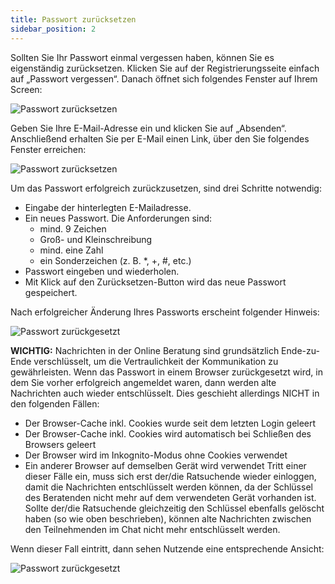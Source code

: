 ```yaml
---
title: Passwort zurücksetzen
sidebar_position: 2
---
```


Sollten Sie Ihr Passwort einmal vergessen haben, können Sie es eigenständig zurücksetzen. Klicken Sie auf der Registrierungsseite einfach auf „Passwort vergessen“. Danach öffnet sich folgendes Fenster auf Ihrem Screen: 

![Passwort zurücksetzen](../../../static/img/images-onlineberatung/01_Berater_PasswortZurücksetzen.png)

Geben Sie Ihre E-Mail-Adresse ein und klicken Sie auf „Absenden“. Anschließend erhalten Sie per E-Mail einen Link, über den Sie folgendes Fenster erreichen: 

![Passwort zurücksetzen](../../../static/img/images-onlineberatung/01_Berater_PasswortZurücksetzen2.png)

<span>Um das Passwort erfolgreich zurückzusetzen, sind drei Schritte notwendig:</span>

- Eingabe der hinterlegten E-Mailadresse. 
- Ein neues Passwort. Die Anforderungen sind: 
    - mind. 9 Zeichen 
    - Groß- und Kleinschreibung 
    - mind. eine Zahl 
    - ein Sonderzeichen (z. B. *, +, #, etc.) 
- Passwort eingeben und wiederholen. 
- Mit Klick auf den Zurücksetzen-Button wird das neue Passwort gespeichert. 

Nach erfolgreicher Änderung Ihres Passworts erscheint folgender Hinweis:  

![Passwort zurückgesetzt](../../../static/img/images-onlineberatung/01_Berater_PasswortZurücksetzen_Profil.png)

<span><strong>WICHTIG:</strong> Nachrichten in der Online Beratung sind grundsätzlich Ende-zu-Ende verschlüsselt, um die Vertraulichkeit der Kommunikation zu gewährleisten. Wenn das Passwort in einem Browser zurückgesetzt wird, in dem Sie vorher erfolgreich angemeldet waren, dann werden alte Nachrichten auch wieder entschlüsselt. 
Dies geschieht allerdings NICHT in den folgenden Fällen:</span>

- Der Browser-Cache inkl. Cookies wurde seit dem letzten Login geleert 
- Der Browser-Cache inkl. Cookies wird automatisch bei Schließen des Browsers geleert 
- Der Browser wird im Inkognito-Modus ohne Cookies verwendet 
- Ein anderer Browser auf demselben Gerät wird verwendet 
Tritt einer dieser Fälle ein, muss sich erst der/die Ratsuchende wieder einloggen, damit die Nachrichten entschlüsselt werden können, da der Schlüssel des Beratenden nicht mehr auf dem verwendeten Gerät vorhanden ist. Sollte der/die Ratsuchende gleichzeitig den Schlüssel ebenfalls gelöscht haben (so wie oben beschrieben), können alte Nachrichten zwischen den Teilnehmenden im Chat nicht mehr entschlüsselt werden. 

Wenn dieser Fall eintritt, dann sehen Nutzende eine entsprechende Ansicht:

![Passwort zurückgesetzt](../../../static/img/images-onlineberatung/01_Berater_e2e.png)